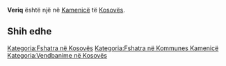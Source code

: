 {{Fshat në 
 | Emri                = Veriq
 | EmriAlt                = 
 | NAME_SHORT_FORM=      
 | NAME_GENERIC=      
 | NAME_SORT_NAME_RO=      VERIQ
 | FULL_NAME_RO = Veriq
 | FULL_NAME_ND_RO=Veriq
 | SORT_NAME_RG=VERIQ
 | FULL_NAME_RG=Veriq
 | FULL_NAME_ND_RG=Veriq
 | SRP_NAME_SHORT_FORM=      
 | SRP_NAME_GENERIC=      
 | SRP_NAME_SORT_NAME_RO=      
 | SRP_FULL_NAME_RO = 
 | SRP_FULL_NAME_ND_RO=
 | SRP_SORT_NAME_RG=
 | SRP_FULL_NAME_RG=
 | SRP_FULL_NAME_ND_RG=
 | Emri (Rasa dhanore) = 
 | Figura              = 
 | Shteti              = Kosovo
 | Komuna              = Kamenicë
 | Kodi postar         = 
 | Sipërfaqja          = 

 | Popullsia           = 

 | Regj. i popullsisë  = 
 | Dend. e popullsisë  = 
 | Faqja zyrtare       = 
 <!--- Koordinatat ----> 
 | Gjerësia            = 42.750833
 | Gjatësia            = 20.551667
 | Lartësia            = 
}}
'''Veriq''' është një [[]] në [[Kamenicë]] të [[Kosovës]].

<!-- == Gjeografia == -->
<!-- == Historia == -->
<!-- == Demografia == -->
== Shih edhe ==
{{Komuna Kamenicë}}
{{Kosovo-Administrata-Cung}}

[[Kategoria:Fshatra në Kosovës]]
[[Kategoria:Fshatra në Kommunes Kamenicë]]
[[Kategoria:Vendbanime në Kosovës]]